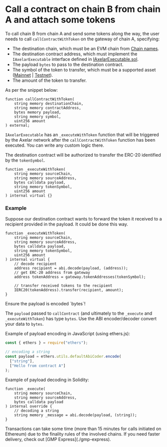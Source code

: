 
# Call a contract on chain B from chain A and attach some tokens


To call chain B from chain A and send some tokens along the way, the user needs to call `callContractWithToken` on the gateway of chain A, specifying:

- The destination chain, which must be an EVM chain from [Chain names](./chain-names).
- The destination contract address, which must implement the `IAxelarExecutable` interface defined in [IAxelarExecutable.sol](https://github.com/axelarnetwork/axelar-cgp-solidity/blob/main/contracts/interfaces/IAxelarExecutable.sol).
- The payload `bytes` to pass to the destination contract.
- The symbol of the token to transfer, which must be a supported asset ([Mainnet](../build/contract-addresses/mainnet) | [Testnet](../build/contract-addresses/testnet)).
- The amount of the token to transfer.

As per the snippet below:

```solidity
function callContractWithToken(
    string memory destinationChain,
    string memory contractAddress,
    bytes memory payload,
    string memory symbol,
    uint256 amount
) external;
```

`IAxelarExecutable` has an `_executeWithToken` function that will be triggered by the Axelar network after the `callContractWithToken` function has been executed. You can write any custom logic there.

The destination contract will be authorized to transfer the ERC-20 identified by the `tokenSymbol`.

```solidity
function _executeWithToken(
    string memory sourceChain,
    string memory sourceAddress,
    bytes calldata payload,
    string memory tokenSymbol,
    uint256 amount
) internal virtual {}
```

### Example

Suppose our destination contract wants to forward the token it received to a recipient provided in the payload. It could be done this way.

```solidity
function _executeWithToken(
    string memory sourceChain,
    string memory sourceAddress,
    bytes calldata payload,
    string memory tokenSymbol,
    uint256 amount
) internal virtual {
    // decode recipient
    address recipient = abi.decode(payload, (address));
    // get ERC-20 address from gateway
    address tokenAddress = gateway.tokenAddresses(tokenSymbol);

    // transfer received tokens to the recipient
    IERC20(tokenAddress).transfer(recipient, amount);
}
```

<Callout emoji="ℹ️">
  Ensure the payload is encoded `bytes`!
</Callout>

The `payload` passed to `callContract` (and ultimately to the `_execute` and `_executeWithToken`) has type `bytes`. Use the ABI encoder/decoder convert your data to `bytes`.

Example of payload encoding in JavaScript (using ethers.js):

```jsx
const { ethers } = require("ethers");

// encoding a string
const payload = ethers.utils.defaultAbiCoder.encode(
  ["string"],
  ["Hello from contract A"]
);
```

Example of payload decoding in Solidity:

```solidity
function _execute(
    string memory sourceChain,
    string memory sourceAddress,
    bytes calldata payload
) internal override {
    // decoding a string
    string memory _message = abi.decode(payload, (string));
}
```


<Callout emoji="ℹ️">
Transactions can take some time (more than 15 minutes for calls initiated on Ethereum) due to the finality rules of the involved chains. If you need faster delivery, check out [GMP Express](./gmp-express).
</Callout>
